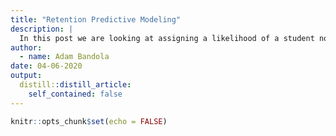 ```yaml
---
title: "Retention Predictive Modeling"
description: |
  In this post we are looking at assigning a likelihood of a student not being retained by a university, based on only the application data of the student. In this case, the definition of retention is a student who starts as a typical freshman in college and returns for their first semester of sophomore year. 
author:
  - name: Adam Bandola
date: 04-06-2020
output:
  distill::distill_article:
    self_contained: false
---
```




```r
knitr::opts_chunk$set(echo = FALSE)
```



